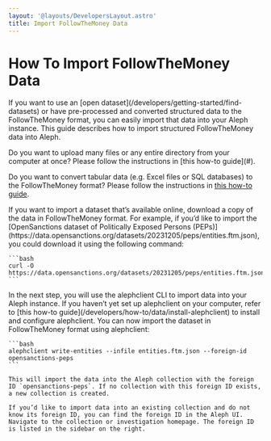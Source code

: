```yaml
---
layout: '@layouts/DevelopersLayout.astro'
title: Import FollowTheMoney Data
---
```


# How To Import FollowTheMoney Data

<p class="lead">If you want to use an [open dataset](/developers/getting-started/find-datasets) or have pre-processed and converted structured data to the FollowTheMoney format, you can easily import that data into your Aleph instance. This guide describes how to import structured FollowTheMoney data into Aleph.</p>

<Callout>
  Do you want to upload many files or any entire directory from your computer at once? Please follow the instructions in [this how-to guide](#).

  Do you want to convert tabular data (e.g. Excel files or SQL databases) to the FollowTheMoney format? Please follow the instructions in [this how-to guide](#).
</Callout>

<Steps>
  <Step>
    If you want to import a dataset that’s available online, download a copy of the data in FollowTheMoney format. For example, if you’d like to import the [OpenSanctions dataset of Politically Exposed Persons (PEPs)](https://data.opensanctions.org/datasets/20231205/peps/entities.ftm.json), you could download it using the following command:

    ```bash
    curl -O https://data.opensanctions.org/datasets/20231205/peps/entities.ftm.json
    ```
  </Step>

  <Step>
    In the next step, you will use the alephclient CLI to import data into your Aleph instance. If you haven’t yet set up alephclient on your computer, refer to [this how-to guide](/developers/how-to/data/install-alephclient) to install and configure alephclient.
  </Step>

  <Step>
    You can now import the dataset in FollowTheMoney format using alephclient:

    ```bash
    alephclient write-entities --infile entities.ftm.json --foreign-id opensanctions-peps
    ```

    This will import the data into the Aleph collection with the foreign ID `opensanctions-peps`. If no collection with this foreign ID exists, a new collection is created.

    If you’d like to import data into an existing collection and do not know its foreign ID, you can find the foreign ID in the Aleph UI. Navigate to the collection or investigation homepage. The foreign ID is listed in the sidebar on the right.
  </Step>
</Steps>
